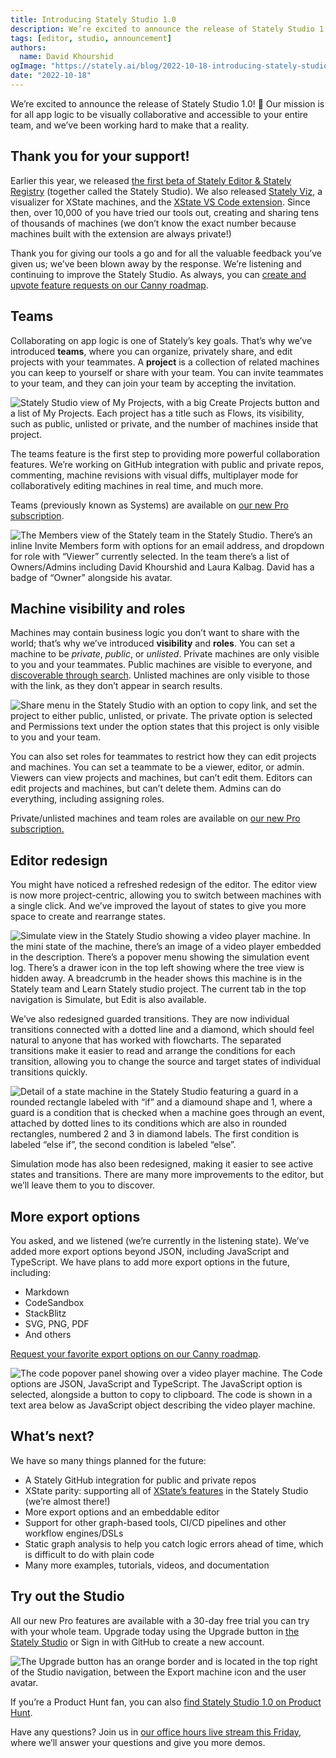 ```yaml
---
title: Introducing Stately Studio 1.0
description: We’re excited to announce the release of Stately Studio 1.0! We’ve been working on Stately Studio for over a year now, and we’re thrilled to share it with you.
tags: [editor, studio, announcement]
authors:
  name: David Khourshid
ogImage: "https://stately.ai/blog/2022-10-18-introducing-stately-studio-1-0.png"
date: "2022-10-18"
---
```


We’re excited to announce the release of Stately Studio 1.0! 🚀 Our mission is for all app logic to be visually collaborative and accessible to your entire team, and we’ve been working hard to make that a reality.

<!--truncate-->

## Thank you for your support!

Earlier this year, we released [the first beta of Stately Editor & Stately Registry](/blog/stately-editor-public-beta) (together called the Stately Studio). We also released [Stately Viz](https://stately.ai/viz), a visualizer for XState machines, and the [XState VS Code extension](https://marketplace.visualstudio.com/items?itemName=statelyai.stately-vscode). Since then, over 10,000 of you have tried our tools out, creating and sharing tens of thousands of machines (we don’t know the exact number because machines built with the extension are always private!) 

Thank you for giving our tools a go and for all the valuable feedback you’ve given us; we’ve been blown away by the response. We’re listening and continuing to improve the Stately Studio. As always, you can [create and upvote feature requests on our Canny roadmap](https://statelyai.canny.io).

## Teams

Collaborating on app logic is one of Stately’s key goals. That’s why we’ve introduced **teams**, where you can organize, privately share, and edit projects with your teammates. A **project** is a collection of related machines you can keep to yourself or share with your team. You can invite teammates to your team, and they can join your team by accepting the invitation.

![Stately Studio view of My Projects, with a big Create Projects button and a list of My Projects. Each project has a title such as Flows, its visibility, such as public, unlisted or private, and the number of machines inside that project.](studio-1-0-projects.png)

The teams feature is the first step to providing more powerful collaboration features. We’re working on GitHub integration with public and private repos, commenting, machine revisions with visual diffs, multiplayer mode for collaboratively editing machines in real time, and much more.

Teams (previously known as Systems) are available on [our new Pro subscription](https://stately.ai/pricing).

![The Members view of the Stately team in the Stately Studio. There’s an inline Invite Members form with options for an email address, and dropdown for role with “Viewer” currently selected. In the team there’s a list of Owners/Admins including David Khourshid and Laura Kalbag. David has a badge of “Owner” alongside his avatar.](studio-1-0-teams.png)

## Machine visibility and roles

Machines may contain business logic you don’t want to share with the world; that’s why we’ve introduced **visibility** and **roles**. You can set a machine to be *private*, *public*, or *unlisted*. Private machines are only visible to you and your teammates. Public machines are visible to everyone, and [discoverable through search](https://stately.ai/registry/discover). Unlisted machines are only visible to those with the link, as they don’t appear in search results.

![Share menu in the Stately Studio with an option to copy link, and set the project to either public, unlisted, or private. The private option is selected and Permissions text under the option states that this project is only visible to you and your team.](studio-1-0-visibility.png)

You can also set roles for teammates to restrict how they can edit projects and machines. You can set a teammate to be a viewer, editor, or admin. Viewers can view projects and machines, but can’t edit them. Editors can edit projects and machines, but can’t delete them. Admins can do everything, including assigning roles.

Private/unlisted machines and team roles are available on [our new Pro subscription.](https://stately.ai/pricing)

## Editor redesign

You might have noticed a refreshed redesign of the editor. The editor view is now more project-centric, allowing you to switch between machines with a single click. And we’ve improved the layout of states to give you more space to create and rearrange states. 

![Simulate view in the Stately Studio showing a video player machine. In the mini state of the machine, there’s an image of a video player embedded in the description. There’s a popover menu showing the simulation event log. There’s a drawer icon in the top left showing where the tree view is hidden away. A breadcrumb in the header shows this machine is in the Stately team and Learn Stately studio project. The current tab in the top navigation is Simulate, but Edit is also available.](studio-1-0-simulate.png)

We’ve also redesigned guarded transitions. They are now individual transitions connected with a dotted line and a diamond, which should feel natural to anyone that has worked with flowcharts. The separated transitions make it easier to read and arrange the conditions for each transition, allowing you to change the source and target states of individual transitions quickly.

![Detail of a state machine in the Stately Studio featuring a guard in a rounded rectangle labeled with “if” and a diamound shape and 1, where a guard is a condition that is checked when a machine goes through an event, attached by dotted lines to its conditions which are also in rounded rectangles, numbered 2 and 3 in diamond labels. The first condition is labeled “else if”, the second condition is labeled “else”.](studio-1-0-guards.png)

Simulation mode has also been redesigned, making it easier to see active states and transitions. There are many more improvements to the editor, but we’ll leave them to you to discover.

## More export options

You asked, and we listened (we’re currently in the listening state). We’ve added more export options beyond JSON, including JavaScript and TypeScript. We have plans to add more export options in the future, including:

- Markdown
- CodeSandbox
- StackBlitz
- SVG, PNG, PDF
- And others 

[Request your favorite export options on our Canny roadmap](https://statelyai.canny.io).

![The code popover panel showing over a video player machine. The Code options are JSON, JavaScript and TypeScript. The JavaScript option is selected, alongside a button to copy to clipboard. The code is shown in a text area below as JavaScript object describing the video player machine.](studio-1-0-export.png)

## What’s next?

We have so many things planned for the future:

- A Stately GitHub integration for public and private repos
- XState parity: supporting all of [XState’s features](https://github.com/statelyai/xstate) in the Stately Studio (we’re almost there!)
- More export options and an embeddable editor
- Support for other graph-based tools, CI/CD pipelines and other workflow engines/DSLs
- Static graph analysis to help you catch logic errors ahead of time, which is difficult to do with plain code
- Many more examples, tutorials, videos, and documentation

## Try out the Studio

All our new Pro features are available with a 30-day free trial you can try with your whole team. Upgrade today using the Upgrade button in [the Stately Studio](https://stately.ai/editor) or Sign in with GitHub to create a new account.

![The Upgrade button has an orange border and is located in the top right of the Studio navigation, between the Export machine icon and the user avatar.](studio-1-0-upgrade.png)

If you’re a Product Hunt fan, you can also [find Stately Studio 1.0 on Product Hunt](https://www.producthunt.com/posts/stately-studio-1-0).

Have any questions? Join us in [our office hours live stream this Friday](https://www.youtube.com/watch?v=JcT7iJOPFjE), where we’ll answer your questions and give you more demos.